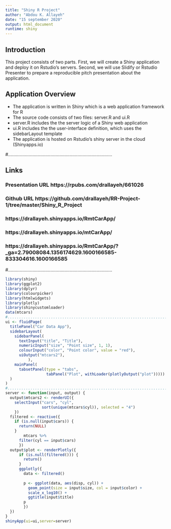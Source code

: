 ```yaml
---
title: "Shiny R Project"
author: "Abdou K. Allayeh"
date: "15 september 2020"
output: html_document
runtime: shiny
---
```


## Introduction
This project consists of two parts. First, we will create a Shiny application and deploy it on Rstudio's servers. Second, we will use Slidify or Rstudio Presenter to prepare a reproducible pitch presentation about the application.

## Application Overview
- The application is written in Shiny which is a web application framework for R
- The source code consists of two files: server.R and ui.R
- server.R includes the the server logic of a Shiny web application
- ui.R includes the the user-interface definition, which uses the sidebarLayout template
- The application is hosted on Rstudio's shiny server in the cloud (Shinyapps.io)

#.................................................................................

## Links

### Presentation URL https://rpubs.com/drallayeh/661026
### Github URL https://github.com/drallayeh/RR-Project-1/tree/master/Shiny_R_Project
### https://drallayeh.shinyapps.io/RmtCarApp/
### https://drallayeh.shinyapps.io/mtCarApp/
### https://drallayeh.shinyapps.io/RmtCarApp/?_ga=2.79008084.1356174629.1600166585-833304616.1600166585

#.................................................................................

```r
library(shiny)
library(ggplot2)
library(dplyr)
library(colourpicker)
library(htmlwidgets)
library(plotly)
library(shinycustomloader)
data(mtcars)
#..............................................................................
ui <- fluidPage(
  titlePanel("Car Data App"),
  sidebarLayout(
    sidebarPanel(
      textInput("title", "Title"),
      numericInput("size", "Point size", 1, 1),
      colourInput("color", "Point color", value = "red"),
      uiOutput("mtcars2"),
          ),
    mainPanel(
      tabsetPanel(type = "tabs",
                  tabPanel("Plot", withLoader(plotlyOutput("plot")))))
  )
)
#......................................................................................
server <- function(input, output) {
  output$mtcars2 <- renderUI({
    selectInput("cars", "cyl", 
                sort(unique(mtcars$cyl)), selected = "4")
    })
  filtered <- reactive({
    if (is.null(input$cars)) {
      return(NULL)
    }    
        mtcars %>%
      filter(cyl == input$cars)
      })
  output$plot <- renderPlotly({
      if (is.null(filtered())) {
        return()
      }
      ggplotly({
        data <- filtered()
        
        p <- ggplot(data, aes(disp, cyl)) +
          geom_point(size = input$size, col = input$color) +
          scale_x_log10() +
          ggtitle(input$title) 
        p
        })
  })
}
shinyApp(ui=ui,server=server)
```


